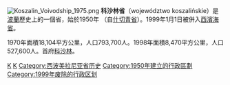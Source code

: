[[File:Koszalin_Voivodship_1975.png|thumb]]
'''科沙林省'''（województwo koszalińskie）是[[波蘭|波蘭]]歷史上的一個省，始於1950年 （自[[什切青省|什切青省]]）。1999年1月1日被併入[[西濱海省|西濱海省]]。

1970年面積18,104平方公里，人口793,700人。1998年面積8,470平方公里，人口527,600人。首府[[科沙林|科沙林]]。
[[Category:波蘭省份_(1975-1998)|K]]
[[Category:波蘭省份_(1945-1975)|K]]
[[Category:西波美拉尼亚省历史|Category:西波美拉尼亚省历史]]
[[Category:1950年建立的行政區劃|Category:1950年建立的行政區劃]]
[[Category:1999年废除的行政区划|Category:1999年废除的行政区划]]